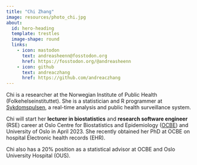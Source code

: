 ```yaml
---
title: "Chi Zhang"
image: resources/photo_chi.jpg
about:
  id: hero-heading
  template: trestles
  image-shape: round
  links:
    - icon: mastodon
      text: andreasheenn@fosstodon.org
      href: https://fosstodon.org/@andreasheenn
    - icon: github
      text: andreaczhang
      href: https://github.com/andreaczhang
---
```


::: {#hero-heading}

Chi is a researcher at the Norwegian Institute of Public Health (Folkehelseinstituttet). She is a statistician and R programmer at [Sykdomspulsen](https://docs.sykdomspulsen.no), a real-time analysis and public health surveillance system.

Chi will start her **lecturer in biostatistics** and **research software engineer** (RSE) career at Oslo Centre for Biostatistics and Epidemiology ([OCBE](https://www.med.uio.no/imb/english/research/centres/ocbe/)) and University of Oslo in April 2023. She recently obtained her PhD at OCBE on hospital Electronic health records (EHR). 

Chi also has a 20% position as a statistical advisor at OCBE and Oslo University Hospital (OUS). 
:::
